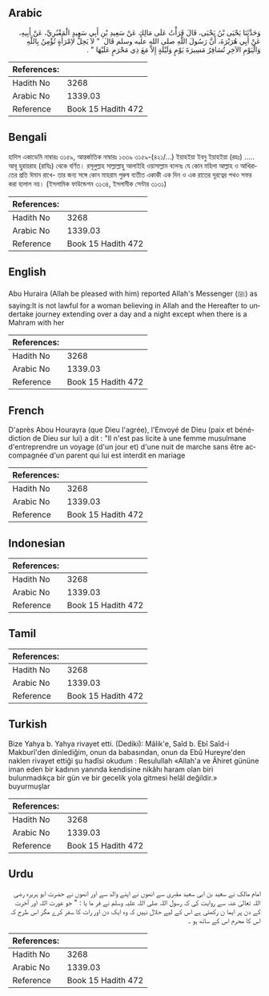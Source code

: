 ## Arabic


<div dir="rtl" lang="ar" style={{fontSize:'larger',backgroundColor:'#f8f9fa',padding:20}}>
وَحَدَّثَنَا يَحْيَى بْنُ يَحْيَى، قَالَ قَرَأْتُ عَلَى مَالِكٍ عَنْ سَعِيدِ بْنِ أَبِي سَعِيدٍ الْمَقْبُرِيِّ، عَنْ أَبِيهِ، عَنْ أَبِي هُرَيْرَةَ، أَنَّ رَسُولَ اللَّهِ صلى الله عليه وسلم قَالَ ‏ "‏ لاَ يَحِلُّ لاِمْرَأَةٍ تُؤْمِنُ بِاللَّهِ وَالْيَوْمِ الآخِرِ تُسَافِرُ مَسِيرَةَ يَوْمٍ وَلَيْلَةٍ إِلاَّ مَعَ ذِي مَحْرَمٍ عَلَيْهَا ‏"‏ ‏.‏
</div>
<div style={{backgroundColor:'#f8f9fa',padding:20, marginBottom: 10}}><table> <thead> <tr> <th>References:</th> <th></th> </tr> </thead> <tbody><tr><td>Hadith No</td><td>3268</td></tr><tr><td>Arabic No</td><td>1339.03</td></tr><tr><td>Reference</td><td>Book 15 Hadith 472</td></tr></tbody></table></div>

## Bengali


<div dir="ltr" lang="bn" style={{fontSize:'larger',backgroundColor:'#f8f9fa',padding:20}}>
হাদিস একাডেমি নাম্বারঃ ৩১৫৯, আন্তর্জাতিক নাম্বারঃ ১৩৩৯ ৩১৫৯-(৪২১/...) ইয়াহইয়া ইবনু ইয়াহইয়া (রহঃ) ..... আবূ হুরায়রাহ (রাযিঃ) থেকে বর্ণিত। রসূলুল্লাহ সাল্লাল্লাহু আলাইহি ওয়াসাল্লাম বলেনঃ যে কোন মহিলা আল্লাহ ও আখিরাতের প্রতি ঈমান রাখে- তার জন্য সঙ্গে কোন মাহরাম পুরুষ ব্যতীত একাকী এক দিন ও এক রাতের দূরত্বের পথও সফর করা হালাল নয়। (ইসলামিক ফাউন্ডেশন ৩১৩৪, ইসলামীক সেন্টার ৩১৩১)
</div>
<div style={{backgroundColor:'#f8f9fa',padding:20, marginBottom: 10}}><table> <thead> <tr> <th>References:</th> <th></th> </tr> </thead> <tbody><tr><td>Hadith No</td><td>3268</td></tr><tr><td>Arabic No</td><td>1339.03</td></tr><tr><td>Reference</td><td>Book 15 Hadith 472</td></tr></tbody></table></div>

## English


<div dir="ltr" lang="en" style={{fontSize:'larger',backgroundColor:'#f8f9fa',padding:20}}>
Abu Huraira (Allah be pleased with him) reported Allah's Messenger (ﷺ) as saying:It is not lawful for a woman believing in Allah and the Hereafter to undertake journey extending over a day and a night except when there is a Mahram with her
</div>
<div style={{backgroundColor:'#f8f9fa',padding:20, marginBottom: 10}}><table> <thead> <tr> <th>References:</th> <th></th> </tr> </thead> <tbody><tr><td>Hadith No</td><td>3268</td></tr><tr><td>Arabic No</td><td>1339.03</td></tr><tr><td>Reference</td><td>Book 15 Hadith 472</td></tr></tbody></table></div>

## French


<div dir="ltr" lang="fr" style={{fontSize:'larger',backgroundColor:'#f8f9fa',padding:20}}>
D'après Abou Hourayra (que Dieu l'agrée), l'Envoyé de Dieu (paix et bénédiction de Dieu sur lui) a dit : "Il n'est pas licite à une femme musulmane d'entreprendre un voyage (d'un jour et) d'une nuit de marche sans être accompagnée d'un parent qui lui est interdit en mariage
</div>
<div style={{backgroundColor:'#f8f9fa',padding:20, marginBottom: 10}}><table> <thead> <tr> <th>References:</th> <th></th> </tr> </thead> <tbody><tr><td>Hadith No</td><td>3268</td></tr><tr><td>Arabic No</td><td>1339.03</td></tr><tr><td>Reference</td><td>Book 15 Hadith 472</td></tr></tbody></table></div>

## Indonesian


<div dir="ltr" lang="id" style={{fontSize:'larger',backgroundColor:'#f8f9fa',padding:20}}>

</div>
<div style={{backgroundColor:'#f8f9fa',padding:20, marginBottom: 10}}><table> <thead> <tr> <th>References:</th> <th></th> </tr> </thead> <tbody><tr><td>Hadith No</td><td>3268</td></tr><tr><td>Arabic No</td><td>1339.03</td></tr><tr><td>Reference</td><td>Book 15 Hadith 472</td></tr></tbody></table></div>

## Tamil


<div dir="ltr" lang="ta" style={{fontSize:'larger',backgroundColor:'#f8f9fa',padding:20}}>

</div>
<div style={{backgroundColor:'#f8f9fa',padding:20, marginBottom: 10}}><table> <thead> <tr> <th>References:</th> <th></th> </tr> </thead> <tbody><tr><td>Hadith No</td><td>3268</td></tr><tr><td>Arabic No</td><td>1339.03</td></tr><tr><td>Reference</td><td>Book 15 Hadith 472</td></tr></tbody></table></div>

## Turkish


<div dir="ltr" lang="tr" style={{fontSize:'larger',backgroundColor:'#f8f9fa',padding:20}}>
Bize Yahya b. Yahya rivayet etti. (Dediki): Mâlik'e, Saîd b. Ebî Saîd-i Makburî'den dinlediğim, onun da babasından, onun da Ebû Hureyre'den naklen rivayet ettiği şu hadîsi okudum : Resulullah «Allah'a ve Âhiret gününe iman eden bir kadının yanında kendisine nikâhı haram olan biri bulunmadıkça bir gün ve bir gecelik yola gitmesi helâl değildir.» buyurmuşlar
</div>
<div style={{backgroundColor:'#f8f9fa',padding:20, marginBottom: 10}}><table> <thead> <tr> <th>References:</th> <th></th> </tr> </thead> <tbody><tr><td>Hadith No</td><td>3268</td></tr><tr><td>Arabic No</td><td>1339.03</td></tr><tr><td>Reference</td><td>Book 15 Hadith 472</td></tr></tbody></table></div>

## Urdu


<div dir="rtl" lang="ur" style={{fontSize:'larger',backgroundColor:'#f8f9fa',padding:20}}>
امام مالک نے سعید بن ابی سعید مقبری سے انھوں نے اپنے والد سے اور انھوں نے حضرت ابو ہریرہ رضی اللہ تعالیٰ عنہ سے روایت کی کہ رسول اللہ صلی اللہ علیہ وسلم نے فر ما یا : " جو عورت اللہ اور آخرت کے دن پر ایما ن رکھتی ہے اس کے لیے حلال نہیں کہ وہ ایک دن اور رات کا سفر کرے مگر اس طرح کہ اس کا محرم اس کے ساتھ ہو ۔
</div>
<div style={{backgroundColor:'#f8f9fa',padding:20, marginBottom: 10}}><table> <thead> <tr> <th>References:</th> <th></th> </tr> </thead> <tbody><tr><td>Hadith No</td><td>3268</td></tr><tr><td>Arabic No</td><td>1339.03</td></tr><tr><td>Reference</td><td>Book 15 Hadith 472</td></tr></tbody></table></div>
